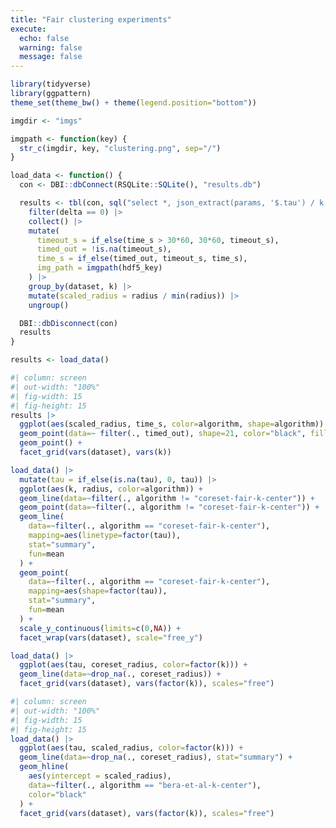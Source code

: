 ```yaml
---
title: "Fair clustering experiments"
execute:
  echo: false
  warning: false
  message: false
---
```


```r
library(tidyverse)
library(ggpattern)
theme_set(theme_bw() + theme(legend.position="bottom"))

imgdir <- "imgs"

imgpath <- function(key) {
  str_c(imgdir, key, "clustering.png", sep="/")
}

load_data <- function() {
  con <- DBI::dbConnect(RSQLite::SQLite(), "results.db")

  results <- tbl(con, sql("select *, json_extract(params, '$.tau') / k as tau, cast(additional_metrics -> '$.coreset_radius' as real) as coreset_radius from results")) |> 
    filter(delta == 0) |>
    collect() |>
    mutate(
      timeout_s = if_else(time_s > 30*60, 30*60, timeout_s),
      timed_out = !is.na(timeout_s),
      time_s = if_else(timed_out, timeout_s, time_s),
      img_path = imgpath(hdf5_key)
    ) |>
    group_by(dataset, k) |>
    mutate(scaled_radius = radius / min(radius)) |>
    ungroup()

  DBI::dbDisconnect(con)
  results
}

results <- load_data()
```

```r
#| column: screen
#| out-width: "100%"
#| fig-width: 15
#| fig-height: 15
results |>
  ggplot(aes(scaled_radius, time_s, color=algorithm, shape=algorithm)) +
  geom_point(data=~ filter(., timed_out), shape=21, color="black", fill="white", size=4) +
  geom_point() +
  facet_grid(vars(dataset), vars(k))
```

```r
load_data() |>
  mutate(tau = if_else(is.na(tau), 0, tau)) |>
  ggplot(aes(k, radius, color=algorithm)) +
  geom_line(data=~filter(., algorithm != "coreset-fair-k-center")) +
  geom_point(data=~filter(., algorithm != "coreset-fair-k-center")) +
  geom_line(
    data=~filter(., algorithm == "coreset-fair-k-center"),
    mapping=aes(linetype=factor(tau)),
    stat="summary",
    fun=mean
  ) +
  geom_point(
    data=~filter(., algorithm == "coreset-fair-k-center"),
    mapping=aes(shape=factor(tau)),
    stat="summary",
    fun=mean
  ) +
  scale_y_continuous(limits=c(0,NA)) +
  facet_wrap(vars(dataset), scale="free_y")
```

```r
load_data() |>
  ggplot(aes(tau, coreset_radius, color=factor(k))) +
  geom_line(data=~drop_na(., coreset_radius)) +
  facet_grid(vars(dataset), vars(factor(k)), scales="free")
```

```r
#| column: screen
#| out-width: "100%"
#| fig-width: 15
#| fig-height: 15
load_data() |>
  ggplot(aes(tau, scaled_radius, color=factor(k))) +
  geom_line(data=~drop_na(., coreset_radius), stat="summary") +
  geom_hline(
    aes(yintercept = scaled_radius),
    data=~filter(., algorithm == "bera-et-al-k-center"), 
    color="black"
  ) +
  facet_grid(vars(dataset), vars(factor(k)), scales="free")
```

